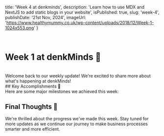   title: 'Week 4 at denkminds',
  description:
    'Learn how to use MDX and NextJS to add static blogs in your website',
  isPublished: true,
  slug: 'week-4',
  publishDate: '21st Nov, 2024',
  imageUrl: 'https://www.healthymummy.co.uk/wp-content/uploads/2018/12/Week-1-1024x553.png'
}

<br />

# Week 1 at denkMinds 🚀

<br />
Welcome back to our weekly update! We're excited to share more about what's
happening at denkMinds!
<br />
## Key Accomplishments 🎉
<br />
Here are some major milestones we achieved this week:
<br />

## Final Thoughts 💭

We're thrilled about the progress we've made this week. Stay tuned for more updates as we continue our journey to make business processes smarter and more efficient.
